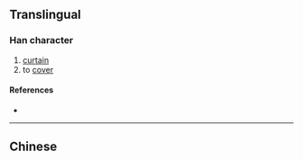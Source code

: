{{character info/new}}
{{also|幬}}
==Translingual==

===Han character===
{{Han char|rn=50|rad=巾|as=07|sn=10|four=|canj=LBQKI|ids=⿰巾寿}}

# [[curtain]]
# to [[cover]]

====References====
* {{Han ref|kx=0332.121|hdz=10739.031|uh=5E31|ud=24113}}

----

==Chinese==
{{zh-see|幬}}